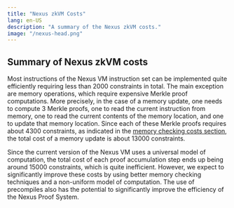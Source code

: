 ```yaml
---
title: "Nexus zkVM Costs"
lang: en-US
description: "A summary of the Nexus zkVM costs."
image: "/nexus-head.png"
---
```


## Summary of Nexus zkVM costs

Most instructions of the Nexus VM instruction set can be implemented quite efficiently requiring less than 2000 constraints in total. The main exception are memory operations, which require expensive Merkle proof computations. More precisely, in the case of a memory update, one needs to compute 3 Merkle proofs, one to read the current instruction from memory, one to read the current contents of the memory location, and one to update that memory location. Since each of these Merkle proofs requires about 4300 constraints, as indicated in the [memory checking costs section](nexus-memory-checking#cost-profile), the total cost of a memory update is about 13000 constraints.

Since the current version of the Nexus VM uses a universal model of computation, the total cost of each proof accumulation step ends up being around 15000 constraints, which is quite inefficient. However, we expect to significantly improve these costs by using better memory checking techniques and a non-uniform model of computation. The use of precompiles also has the potential to significantly improve the efficiency of the Nexus Proof System. 

